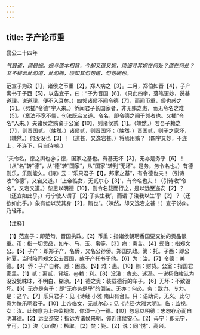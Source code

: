 ```yaml
---
---
---
```

title: 子产论币重
---



襄公二十四年

*气最道，调最婉。婉与道本相背，今却又道又婉，须细寻其婉在何处？道在何处？又不得云此句道，此句婉，须知其句句道，句句婉也。*

范宣子为政【1】，诸侯之币重【2】，郑人病之【3】。二月，郑伯如晋【4】，子产寓书于子西【5】，以告宜子，曰：“子为晋国【6】，（只此四字，落笔更妙，说甚道理。说道理，便不入耳矣。）四邻诸侯不闻令德【7】，而闻币重，侨也惑之【3】。（劈插“令德”字入来。）侨闻君子长国家者，非无贿之患，而无令名之难【5】。（章法不宽不僵，句法既宕又道。令名，即令德之闻于邻者也。又插“令名”入来。）夫诸侯之贿棄于公室【10】，则诸侯贰【1】。（竦然。）若吾子赖之【7】，则晋国贰。（竦然。）诸侯贰，则晋国坏；（竦然。）晋国贰，则子之家坏，（竦然。）何没没也【3】！（道甚，又逸宕甚。）将焉用贿？（四字又妙，不连上，不连下，只自時嘲。）

“夫令名，德之舆也@；德，国家之基也。有基无坏【3】，无亦是务乎【6】！（从“名”转“德”，从“德”转“国家”，从“国家”转到“无坏”。是务，务令名也。）有德则乐，乐则能久。《诗》云：‘乐只君子【1】，邦家之基”，有令德也夫！（引诗收“令德”，又宕又道。）‘上帝临女，无贰尔心【3】’，有令名也夫！（引诗收“令名”，又宕又道。）恕思以明德【10】，则令名载而行之，是以远至迩安【2】？（还宜如此乎。）毋宁使人谓子【2】·子实生我’，而谓‘子浚我以生’乎【2】？（还欲如此乎。）象有齿以焚其身【2】，贿也”。（竦然，却又逸宕之甚！）宣子说@。乃轻币。

【注释】

【1】范宣子：即范匄，晋国执政。【2】币重：指诸侯朝聘香国要交纳的贡品很重。币：指一切贡品，如车、马、玉、帛等。【3】病：患苦。【4】郑伯：指郑文公。【5】子产：即郑子产，名侨，又名公孙侨。郑国执政。篱：托。子西：即公孙夏，当时陪同郑文公去晋国，故子产托书于他。【6】为：治。【7】令德：美德。【8】侨：子产自称。惑：困惑。【9】难：患。【10】贿：财货。公室：指国君家里。【1】贰：离贰，背叛。@赖：利。【8】没没：贪恋、迷溺。一说杨伯峻认为没没犹昧昧，不明白、糊涂。【4】德之奥：装载德行的车子。【6】无坏：不致毁坏。【6】无亦是务乎：即“无亦务是乎”的倒装。无亦：何必。务：致力、专力。是：这个。【7】乐只君子：见《诗经·小雅·南山有台》。只：语助词，无义。此句意为快乐啊君子。【10】上帝临女，无贰尔心：见《诗经·大雅大明》。临：监视。女：汝。此句意为上帝监视你，你须一心一德。【10】恕思以明德：忠恕存心而自明其德。【2】远至迩安：指远方诸侯来朝，邻近诸侯安心。【2】毋宁：即无宁，宁可。【2】浚（jùn俊）：榨取。【2】焚：毙。【2】说：同“悦”，高兴。